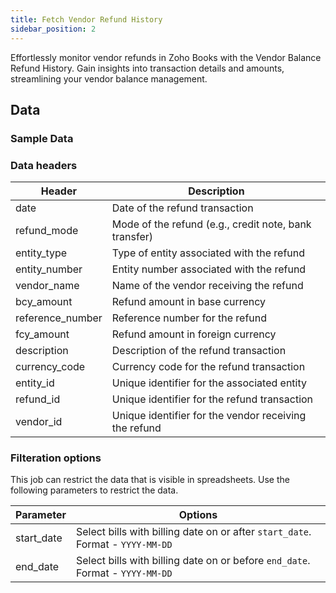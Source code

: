 ```yaml
---
title: Fetch Vendor Refund History
sidebar_position: 2
---
```




Effortlessly monitor vendor refunds in Zoho Books with the Vendor Balance Refund History. Gain insights into transaction details and amounts, streamlining your vendor balance management.

<AddJob
  template="gsheet_zoho_books_db_get_vendor_refund_history"
/>


## Data

### Sample Data

<Gsheet
  src="https://docs.google.com/spreadsheets/d/1-gX-uq5YrTW-6gQJYM-mNXitEOfJLTiQCvPtV8CR1Yc/edit#gid=238917616"
/>


### Data headers

| Header            | Description                                           |
|-------------------|-------------------------------------------------------|
| date              | Date of the refund transaction                        |
| refund_mode       | Mode of the refund (e.g., credit note, bank transfer)  |
| entity_type       | Type of entity associated with the refund              |
| entity_number     | Entity number associated with the refund               |
| vendor_name       | Name of the vendor receiving the refund                |
| bcy_amount        | Refund amount in base currency                         |
| reference_number  | Reference number for the refund                        |
| fcy_amount        | Refund amount in foreign currency                      |
| description       | Description of the refund transaction                 |
| currency_code     | Currency code for the refund transaction              |
| entity_id         | Unique identifier for the associated entity            |
| refund_id         | Unique identifier for the refund transaction           |
| vendor_id         | Unique identifier for the vendor receiving the refund  |



### Filteration options

This job can restrict the data that is visible in spreadsheets. Use the following parameters to restrict the data.

| Parameter | Options |
|----|----|
| start_date | Select bills with billing date on or after `start_date`. Format - `YYYY-MM-DD` |
| end_date | Select bills with billing date on or before `end_date`. Format - `YYYY-MM-DD` |


<!---
## Others

### Similar jobs

Similar sort of data can be achieved by using get accounting transaction job and filtering it by invoice type. 

### Reports that use this job

Here are some of the report templates that use this job: 
-->